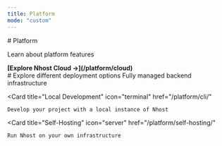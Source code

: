 ```yaml
---
title: Platform
mode: "custom"
---
```


<div className="welcome-page">
  <div className="welcome-hero">
    # Platform
    <p>Learn about platform features</p>
    <b>
      [Explore Nhost Cloud →](/platform/cloud)
    </b>
  </div>

  <div className="welcome-get-started">
    # Explore different deployment options

<CardGroup cols={3}>
  <Card
    title="Cloud"
    icon="cloud"
    href="/platform/cloud/"
  >
    Fully managed backend infrastructure
  </Card>

  <Card
    title="Local Development"
    icon="terminal"
    href="/platform/cli/"
  >
    Develop your project with a local instance of Nhost
  </Card>

  <Card
    title="Self-Hosting"
    icon="server"
    href="/platform/self-hosting/"
  >
    Run Nhost on your own infrastructure
  </Card>
</CardGroup>
  </div>
</div>


